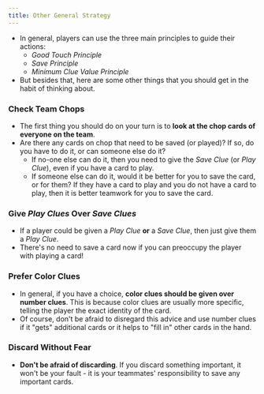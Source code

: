 ```yaml
---
title: Other General Strategy
---
```



<BeginnersGuideProgress id="other-general-strategy" />

- In general, players can use the three main principles to guide their actions:
  - _Good Touch Principle_
  - _Save Principle_
  - _Minimum Clue Value Principle_
- But besides that, here are some other things that you should get in the habit of thinking about.

### Check Team Chops

- The first thing you should do on your turn is to **look at the chop cards of everyone on the team**.
- Are there any cards on chop that need to be saved (or played)? If so, do you have to do it, or can someone else do it?
  - If no-one else can do it, then you need to give the _Save Clue_ (or _Play Clue_), even if you have a card to play.
  - If someone else can do it, would it be better for you to save the card, or for them? If they have a card to play and you do not have a card to play, then it is better teamwork for you to save the card.

### Give _Play Clues_ Over _Save Clues_

- If a player could be given a _Play Clue_ **or** a _Save Clue_, then just give them a _Play Clue_.
- There's no need to save a card now if you can preoccupy the player with playing a card!

### Prefer Color Clues

- In general, if you have a choice, **color clues should be given over number clues**. This is because color clues are usually more specific, telling the player the exact identity of the card.
- Of course, don't be afraid to disregard this advice and use number clues if it "gets" additional cards or it helps to "fill in" other cards in the hand.

### Discard Without Fear

- **Don't be afraid of discarding**. If you discard something important, it won't be your fault - it is your teammates' responsibility to save any important cards.
